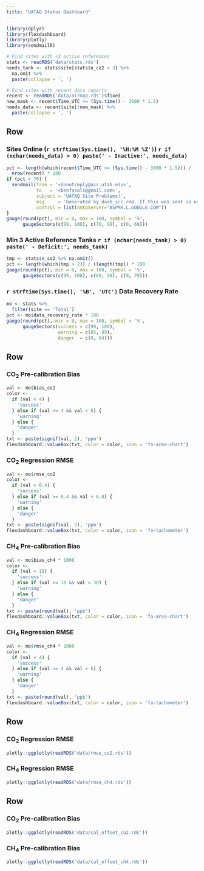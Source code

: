 ```yaml
---
title: "UATAQ Status Dashboard"
---
```

<!-- Ben Fasoli -->

```r
library(dplyr)
library(flexdashboard)
library(plotly)
library(sendmailR)

# Find sites with <3 active references
stats <- readRDS('data/stats.rds')
needs_tank <- stats$site[stats$n_co2 < 3] %>% 
  na.omit %>%
  paste(collapse = ', ')

# Find sites with recent data reports
recent <- readRDS('data/airmap.rds')$fixed
new_mask <- recent$Time_UTC >= (Sys.time() - 3600 * 1.5)
needs_data <- recent$site[!new_mask] %>%
  paste(collapse = ', ')
```


Row
--------------------------------------------------------------------------------

### Sites Online (`r strftime(Sys.time(), '%H:%M %Z')`) `r if (nchar(needs_data) > 0) paste(' - Inactive:', needs_data)`
```r
pct <- length(which(recent$Time_UTC >= (Sys.time() - 3600 * 1.5))) /
  nrow(recent) * 100
if (pct < 70) {
  sendmail(from = '<donotreply@air.utah.edu>',
           to   = '<benfasoli@gmail.com>', 
           subject = 'UATAQ Site Problems!',
           msg     = 'Generated by dash_src.rmd. If this was sent in error, contact benfasoli@gmail.com',
           control = list(smtpServer="ASPMX.L.GOOGLE.COM"))
}
gauge(round(pct), min = 0, max = 100, symbol = '%',
      gaugeSectors(c(99, 100), c(70, 98), c(0, 69)))
```

### Min 3 Active Reference Tanks `r if (nchar(needs_tank) > 0) paste(' - Deficit:', needs_tank)`
```r
tmp <- stats$n_co2 %>% na.omit()
pct <- length(which(tmp > 2)) / (length(tmp)) * 100
gauge(round(pct), min = 0, max = 100, symbol = '%',
      gaugeSectors(c(99, 100), c(80, 98), c(0, 79)))
```

### `r strftime(Sys.time(), '%B', 'UTC')` Data Recovery Rate
```r
mo <- stats %>%
  filter(site == 'Total')
pct <- mo$data_recovery_rate * 100
gauge(round(pct), min = 0, max = 100, symbol = '%',
      gaugeSectors(success = c(90, 100),
                   warning = c(85, 89),
                   danger  = c(0, 84)))
```

Row
--------------------------------------------------------------------------------

### CO$_2$ Pre-calibration Bias
```r
val <- mo$bias_co2
color <-
  if (val < 4) {
    'success'
  } else if (val >= 4 && val < 6) {
    'warning'
  } else {
    'danger'
  }
txt <- paste(signif(val, 2), 'ppm')
flexdashboard::valueBox(txt, color = color, icon = 'fa-area-chart')
```

### CO$_2$ Regression RMSE
```r
val <- mo$rmse_co2
color <-
  if (val < 0.4) {
    'success'
  } else if (val >= 0.4 && val < 0.8) {
    'warning'
  } else {
    'danger'
  }
txt <- paste(signif(val, 2), 'ppm')
flexdashboard::valueBox(txt, color = color, icon = 'fa-tachometer')
```

### CH$_4$ Pre-calibration Bias
```r
val <- mo$bias_ch4 * 1000
color <-
  if (val < 18) {
    'success'
  } else if (val >= 18 && val < 30) {
    'warning'
  } else {
    'danger'
  }
txt <- paste(round(val), 'ppb')
flexdashboard::valueBox(txt, color = color, icon = 'fa-area-chart')
```

### CH$_4$ Regression RMSE
```r
val <- mo$rmse_ch4 * 1000
color <-
  if (val < 4) {
    'success'
  } else if (val >= 4 && val < 6) {
    'warning'
  } else {
    'danger'
  }
txt <- paste(round(val), 'ppb')
flexdashboard::valueBox(txt, color = color, icon = 'fa-tachometer')
```


Row {data-height=200}
--------------------------------------------------------------------------------

### CO$_2$ Regression RMSE

```r
plotly::ggplotly(readRDS('data/rmse_co2.rds'))
```

### CH$_4$ Regression RMSE

```r
plotly::ggplotly(readRDS('data/rmse_ch4.rds'))
```


Row {data-height=200}
--------------------------------------------------------------------------------

### CO$_2$ Pre-calibration Bias

```r
plotly::ggplotly(readRDS('data/cal_offset_co2.rds'))
```

### CH$_4$ Pre-calibration Bias

```r
plotly::ggplotly(readRDS('data/cal_offset_ch4.rds'))
```
